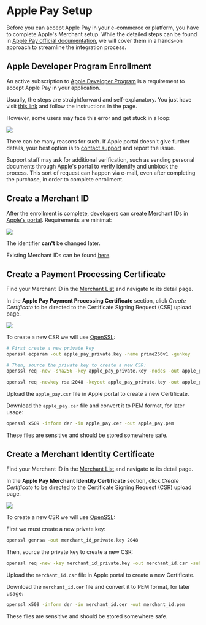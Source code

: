 

# Apple Pay Setup

Before you can accept Apple Pay in your e-commerce or platform, you have to complete Apple's Merchant setup. While the detailed steps can be found in [Apple Pay official documentation](https://developer.apple.com/documentation/applepaywebmerchantregistrationapi/registering_with_apple_pay_and_applying_to_use_the_api), we will cover them in a hands-on approach to streamline the integration process.

## Apple Developer Program Enrollment

An active subscription to [Apple Developer Program](https://developer.apple.com/programs/) is a requirement to accept Apple Pay in your application.

Usually, the steps are straightforward and self-explanatory. You just have visit [this link](https://developer.apple.com/programs/enroll/) and follow the instructions in the page.

However, some users may face this error and get stuck in a loop:

<img src={EnrollmentError} />

There can be many reasons for such. If Apple portal doesn't give further details, your best option is to [contact support](https://developer.apple.com/contact/) and report the issue.

Support staff may ask for additional verification, such as sending personal documents through Apple's portal to verify identify and unblock the process. This sort of request can happen via e-mail, even after completing the purchase, in order to complete enrollment.

## Create a Merchant ID

After the enrollment is complete, developers can create Merchant IDs in [Apple's portal](https://developer.apple.com/account/resources/identifiers/add/merchant).
Requirements are minimal:

<img src={CreateMerchantId} />

The identifier **can't** be changed later.

Existing Merchant IDs can be found [here](https://developer.apple.com/account/resources/identifiers/list/merchant).

## Create a Payment Processing Certificate

Find your Merchant ID in the [Merchant List](https://developer.apple.com/account/resources/identifiers/list/merchant) and navigate to its detail page.

In the **Apple Pay Payment Processing Certificate** section, click _Create Certificate_ to be directed to the Certificate Signing Request (CSR) upload page.

<img src={CreatePaymentProcessingCertificate} />

To create a new CSR we will use [OpenSSL](https://www.openssl.org/):

<Tabs className="bt-tabs" queryString="encryption">
  <TabItem value="ec" label="Elliptic Curve">

```bash
# First create a new private key
openssl ecparam -out apple_pay_private.key -name prime256v1 -genkey

# Then, source the private key to create a new CSR:
openssl req -new -sha256 -key apple_pay_private.key -nodes -out apple_pay.csr -subj "/CN=EnchantedWidgets, Inc./O=EnchantedWidgets, Inc./OU=Product Development/CN=John Doe/UID=johndoe/EMAIL=johndoe@example.com/STREET=123 Fantasy Lane/L=Fairyville/ST=Fairyland/C=FL/POSTALCODE=12345/DC=fantasy/DC=local"
```

  </TabItem>
  <TabItem value="rsa" label="RSA (China only)">

```bash
openssl req -newkey rsa:2048 -keyout apple_pay_private.key -out apple_pay.csr -nodes -subj "/CN=EnchantedWidgets, Inc./O=EnchantedWidgets, Inc./OU=Product Development/CN=John Doe/UID=johndoe/EMAIL=johndoe@example.com/STREET=123 Fantasy Lane/L=Fairyville/ST=Fairyland/C=FL/POSTALCODE=12345/DC=fantasy/DC=local"
```

  </TabItem>
</Tabs>

Upload the `apple_pay.csr` file in Apple portal to create a new Certificate.

Download the `apple_pay.cer` file and convert it to PEM format, for later usage:

```bash
openssl x509 -inform der -in apple_pay.cer -out apple_pay.pem
```

<Alert type={Alerts.WARNING}>These files are sensitive and should be stored somewhere safe.</Alert>

## Create a Merchant Identity Certificate

Find your Merchant ID in the [Merchant List](https://developer.apple.com/account/resources/identifiers/list/merchant) and navigate to its detail page.

In the **Apple Pay Merchant Identity Certificate** section, click _Create Certificate_ to be directed to the Certificate Signing Request (CSR) upload page.

<img src={CreateMerchantIdentityCertificate}/>

To create a new CSR we will use [OpenSSL](https://www.openssl.org/):

First we must create a new private key:

```bash
openssl genrsa -out merchant_id_private.key 2048
```

Then, source the private key to create a new CSR:

```bash
openssl req -new -key merchant_id_private.key -out merchant_id.csr -subj "/CN=EnchantedWidgets, Inc./O=EnchantedWidgets, Inc./OU=Product Development/CN=John Doe/UID=johndoe/EMAIL=johndoe@example.com/STREET=123 Fantasy Lane/L=Fairyville/ST=Fairyland/C=FL/POSTALCODE=12345/DC=fantasy/DC=local"
```

Upload the `merchant_id.csr` file in Apple portal to create a new Certificate.

Download the `merchant_id.cer` file and convert it to PEM format, for later usage:

```bash
openssl x509 -inform der -in merchant_id.cer -out merchant_id.pem
```

<Alert type={Alerts.WARNING}>These files are sensitive and should be stored somewhere safe.</Alert>
